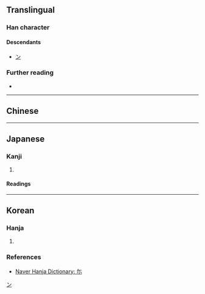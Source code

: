 {{also|爾|尔}}
{{character info}}
==Translingual==

===Han character===
{{Han char|rn=42|rad=小|as=02|sn=5|four=|canj=OF,XOF|ids=⿱𠂉小}}

====Descendants====
* [[ン]]

===Further reading===
* {{Han ref|kx=0297.010|dkj=07478|hdz=10562.010|uh=5C13|ud=23571}}

[[Category:Han characters from which katakana were derived|ン]]

----

==Chinese==
{{zh-see|爾|v}}

----

==Japanese==

===Kanji===
{{ja-kanji|grade=|rs=小02}}

# {{alt form|ja|爾}}

====Readings====
{{ja-readings
|goon=に
|kanon=じ
|kun=なんじ-<なんぢ-,そ-の,しか-り}}

----

==Korean==

===Hanja===
{{ko-hanja|너|이}}

# {{rfdef|ko|sort=小02}}

===References===
* [https://hanja.dict.naver.com/hanja?q=尓 Naver Hanja Dictionary: 尓]